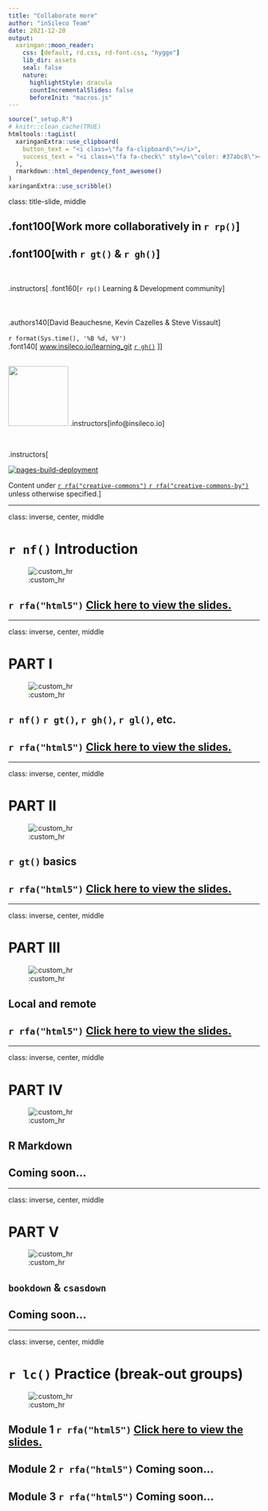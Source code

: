 ```yaml
---
title: "Collaborate more"
author: "inSileco Team"
date: 2021-12-20
output:
  xaringan::moon_reader:
    css: [default, rd.css, rd-font.css, "hygge"]
    lib_dir: assets
    seal: false
    nature:
      highlightStyle: dracula
      countIncrementalSlides: false
      beforeInit: "macros.js"
---
```



```r
source("_setup.R")
# knitr::clean_cache(TRUE)
htmltools::tagList(
  xaringanExtra::use_clipboard(
    button_text = "<i class=\"fa fa-clipboard\"></i>",
    success_text = "<i class=\"fa fa-check\" style=\"color: #37abc8\"></i>",
  ),
  rmarkdown::html_dependency_font_awesome()
)
xaringanExtra::use_scribble()
```


class: title-slide, middle


## .font100[Work more collaboratively in `r rp()`]

## .font100[with `r gt()` & `r gh()`]


<br>

.instructors[
  .font160[`r rp()` Learning & Development community]
  <br><br><br><br>
  .authors140[David Beauchesne, Kevin Cazelles & Steve Vissault]
  <br><br>
  `r format(Sys.time(), '%B %d, %Y')`
  <br>
  .font140[
  [www.insileco.io/learning_git](https://www.insileco.io/learning_git/#1) [`r gh()`](https://github.com/inSilecoInc/learning_git)
  <!-- [`r db()`](link_to_data) -->
  <!-- [`r rfa("file-pdf")`](link_to_pdf_version) -->
  ]
]

<br>
<img src="img/logoW.png" width="120px"></img>
.instructors[info@insileco.io]

<br>

.instructors[

[![pages-build-deployment](https://github.com/inSilecoInc/learning_git/actions/workflows/pages/pages-build-deployment/badge.svg)](https://github.com/inSilecoInc/learning_git/actions/workflows/pages/pages-build-deployment)

Content under [`r rfa("creative-commons")` `r rfa("creative-commons-by")`](https://creativecommons.org/licenses/by/4.0/) unless otherwise specified.]



---

class: inverse, center, middle

# `r nf()` Introduction

![:custom_hr]()

## `r rfa("html5")` [Click here to view the slides.](_00_introduction.html)




---

class: inverse, center, middle

# PART I

![:custom_hr]()

##  `r nf()` `r gt()`, `r gh()`, `r gl()`, etc.

## `r rfa("html5")` [Click here to view the slides.](_01_overview.html)





---

class: inverse, center, middle

# PART II

![:custom_hr]()

## `r gt()` basics

## `r rfa("html5")` [Click here to view the slides.](_02_basic_git.html)





---

class: inverse, center, middle

# PART III

![:custom_hr]()

## Local and remote

## `r rfa("html5")` [Click here to view the slides.](_03_local_remote.html)


---

class: inverse, center, middle

# PART IV

![:custom_hr]()

## R Markdown

## Coming soon...


---

class: inverse, center, middle

# PART V

![:custom_hr]()

## `bookdown` & `csasdown`

## Coming soon...


---

class: inverse, center, middle

# `r lc()` Practice (break-out groups)

![:custom_hr]()

## Module 1 `r rfa("html5")` [Click here to view the slides.](_z01_break_out.html)

## Module 2 `r rfa("html5")`  Coming soon...

## Module 3 `r rfa("html5")` Coming soon...
